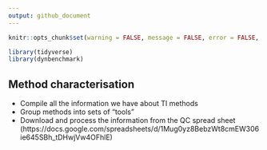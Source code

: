 ```yaml
---
output: github_document
---
```


```r
knitr::opts_chunk$set(warning = FALSE, message = FALSE, error = FALSE, echo = FALSE)
```

```r
library(tidyverse)
library(dynbenchmark)
```

## Method characterisation

- Compile all the information we have about TI methods
- Group methods into sets of "tools"
- Download and process the information from the QC spread sheet (https://docs.google.com/spreadsheets/d/1Mug0yz8BebzWt8cmEW306ie645SBh_tDHwjVw4OFhlE)
